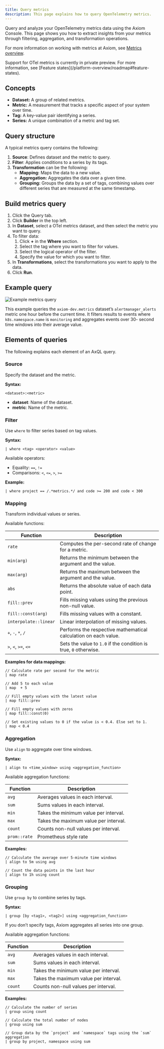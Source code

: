 ```yaml
---
title: Query metrics
description: This page explains how to query OpenTelemetry metrics.
---
```


Query and analyze your OpenTelemetry metrics data using the Axiom Console. This page shows you how to extract insights from your metrics through filtering, aggregation, and transformation operations.

For more information on working with metrics at Axiom, see [Metrics overview](/query-data/metrics/overview).

<Info>
Support for OTel metrics is currently in private preview. For more information, see [Feature states](/platform-overview/roadmap#feature-states).
</Info>

## Concepts

- **Dataset:** A group of related metrics.
- **Metric:** A measurement that tracks a specific aspect of your system over time.
- **Tag:** A key-value pair identifying a series.
- **Series:** A unique combination of a metric and tag set.

## Query structure

A typical metrics query contains the following:

1. **Source**: Defines dataset and the metric to query.
1. **Filter**: Applies conditions to a series by its tags.
1. **Transformation** can be the following:
    - **Mapping:** Maps the data to a new value.
    - **Aggregation:** Aggregates the data over a given time.
    - **Grouping:** Groups the data by a set of tags, combining values over different series that are measured at the same timestamp.

## Build metrics query

1. Click the Query tab.
1. Click **Builder** in the top left.
1. In **Dataset**, select a OTel metrics dataset, and then select the metric you want to query.
1. To filter data:
    1. Click **+** in the **Where** section.
    1. Select the tag where you want to filter for values.
    1. Select the logical operator of the filter.
    1. Specify the value for which you want to filter.
1. In **Transformations**, select the transformations you want to apply to the data.
1. Click **Run**.

## Example query

<Frame>
<img src="/doc-assets/shots/example-metrics-query.png" alt="Example metrics query" />
</Frame>

This example queries the `axiom-dev.metrics` dataset’s `alertmanager_alerts` metric one hour before the current time. It filters results to events where `k8s.namespace.name` is `monitoring` and aggregates events over 30- second time windows into their average value.

## Elements of queries

The following explains each element of an AxQL query.

### Source

Specify the dataset and the metric.

**Syntax:**

```kusto
<dataset>:<metric>
```

- **dataset**: Name of the dataset.
- **metric**: Name of the metric.

### Filter

Use `where` to filter series based on tag values.

**Syntax:**

```kusto
| where <tag> <operator> <value>
```

Available operators:

- Equality: `==`, `!=`
- Comparisons: `<`, `<=`, `>`, `>=`

**Example:**

```kusto
| where project == /.*metrics.*/ and code >= 200 and code < 300
```

### Mapping

Transform individual values or series.

Available functions:

| Function              | Description                                                      |
|-----------------------|------------------------------------------------------------------|
| `rate`                | Computes the per-second rate of change for a metric.             |
| `min(arg)`            | Returns the minimum between the argument and the value.               |
| `max(arg)`            | Returns the maximum between the argument and the value.               |
| `abs`                 | Returns the absolute value of each data point.                   |
| `fill::prev`           | Fills missing values using the previous non-null value.          |
| `fill::const(arg)`     | Fills missing values with a constant.                            |
| `interpolate::linear` |  Linear interpolation of missing values. |
| `+`, `-`, `*`, `/`    | Performs the respective mathematical calculation on each value.  |
|  `>`, `<`, `>=`, `<=` | Sets the value to `1.0` if the condition is true, `0` otherwise. |

**Examples for data mappings:**

```kusto
// Calculate rate per second for the metric
| map rate

// Add 5 to each value
| map  + 5

// Fill empty values with the latest value
| map fill::prev

// Fill empty values with zeros
| map fill::const(0)

// Set existing values to 0 if the value is < 0.4. Else set to 1.
| map < 0.4
```

### Aggregation

Use `align` to aggregate over time windows.

**Syntax:**

```kusto
| align to <time_window> using <aggregation_function>
```

Available aggregation functions:

| Function | Description                           |
|----------|---------------------------------------|
| `avg`    | Averages values in each interval.     |
| `sum`    | Sums values in each interval.         |
| `min`    | Takes the minimum value per interval. |
| `max`    | Takes the maximum value per interval. |
| `count`  | Counts non-null values per interval.  |
| `prom::rate` | Prometheus style rate |

**Examples:**

```kusto
// Calculate the average over 5-minute time windows
| align to 5m using avg

// Count the data points in the last hour
| align to 1h using count
```

### Grouping

Use `group by` to combine series by tags.

**Syntax:**

```kusto
| group [by <tag1>, <tag2>] using <aggregation_function>
```

If you don’t specify tags, Axiom aggregates all series into one group.

Available aggregation functions:

| Function | Description                           |
|----------|---------------------------------------|
| `avg`    | Averages values in each interval.     |
| `sum`    | Sums values in each interval.         |
| `min`    | Takes the minimum value per interval. |
| `max`    | Takes the maximum value per interval. |
| `count`  | Counts non-null values per interval.  |

**Examples:**

```kusto
// Calculate the number of series
| group using count

// Calculate the total number of nodes
| group using sum

// Group data by the `project` and `namespace` tags using the `sum` aggregation
| group by project, namespace using sum
```

